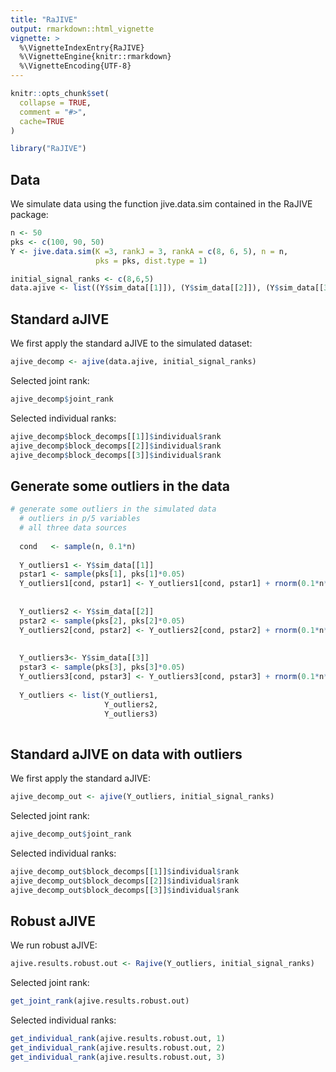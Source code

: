 ```yaml
---
title: "RaJIVE"
output: rmarkdown::html_vignette
vignette: >
  %\VignetteIndexEntry{RaJIVE}
  %\VignetteEngine{knitr::rmarkdown}
  %\VignetteEncoding{UTF-8}
---
```


```r
knitr::opts_chunk$set(
  collapse = TRUE,
  comment = "#>", 
  cache=TRUE
)
```

```r
library("RaJIVE")
```

## Data
We simulate data using the function jive.data.sim contained in the RaJIVE package: 

```r
n <- 50
pks <- c(100, 90, 50)
Y <- jive.data.sim(K =3, rankJ = 3, rankA = c(8, 6, 5), n = n,
                   pks = pks, dist.type = 1)

initial_signal_ranks <- c(8,6,5)
data.ajive <- list((Y$sim_data[[1]]), (Y$sim_data[[2]]), (Y$sim_data[[3]]))

```



## Standard aJIVE

We first apply the standard aJIVE to the simulated dataset: 

```r
ajive_decomp <- ajive(data.ajive, initial_signal_ranks)

```


Selected joint rank:
```r
ajive_decomp$joint_rank
```
Selected individual ranks: 
```r
ajive_decomp$block_decomps[[1]]$individual$rank
ajive_decomp$block_decomps[[2]]$individual$rank
ajive_decomp$block_decomps[[3]]$individual$rank
```


## Generate some outliers in the data

```r
# generate some outliers in the simulated data
  # outliers in p/5 variables 
  # all three data sources
   
  cond   <- sample(n, 0.1*n)
  
  Y_outliers1 <- Y$sim_data[[1]]
  pstar1 <- sample(pks[1], pks[1]*0.05)
  Y_outliers1[cond, pstar1] <- Y_outliers1[cond, pstar1] + rnorm(0.1*n*pstar1, 15 , 1)  
  
  
  Y_outliers2 <- Y$sim_data[[2]]
  pstar2 <- sample(pks[2], pks[2]*0.05)
  Y_outliers2[cond, pstar2] <- Y_outliers2[cond, pstar2] + rnorm(0.1*n*pstar2, 15 , 1)  
  
  
  Y_outliers3<- Y$sim_data[[3]]
  pstar3 <- sample(pks[3], pks[3]*0.05)
  Y_outliers3[cond, pstar3] <- Y_outliers3[cond, pstar3] + rnorm(0.1*n*pstar3, 15 , 1)  
  
  Y_outliers <- list(Y_outliers1, 
                     Y_outliers2, 
                     Y_outliers3)
  
```

## Standard aJIVE on data with outliers

We first apply the standard aJIVE: 

```r
ajive_decomp_out <- ajive(Y_outliers, initial_signal_ranks)

```



Selected joint rank:
```r
ajive_decomp_out$joint_rank
```
Selected individual ranks: 
```r
ajive_decomp_out$block_decomps[[1]]$individual$rank
ajive_decomp_out$block_decomps[[2]]$individual$rank
ajive_decomp_out$block_decomps[[3]]$individual$rank
```



## Robust aJIVE
We run robust aJIVE: 

```r
ajive.results.robust.out <- Rajive(Y_outliers, initial_signal_ranks)
```


Selected joint rank:
```r
get_joint_rank(ajive.results.robust.out)

```
Selected individual ranks: 
```r
get_individual_rank(ajive.results.robust.out, 1)
get_individual_rank(ajive.results.robust.out, 2)
get_individual_rank(ajive.results.robust.out, 3)

```

